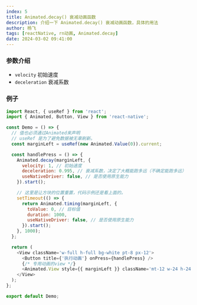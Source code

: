 ```yaml
---
index: 5
title: Animated.decay() 衰减动画函数
description: 介绍一下 Animated.decay() 衰减动画函数，具体的用法
author: 杨飞
tags: [reactNative, rn动画, Animated.decay]
date: 2024-03-02 09:41:00
---
```


### 参数介绍

- `velocity` 初始速度
- `deceleration` 衰减系数

### 例子

```javascript
import React, { useRef } from 'react';
import { Animated, Button, View } from 'react-native';

const Demo = () => {
  // 值也必须通过Animated来声明
  // useRef 是为了避免数据被无辜刷新。
  const marginLeft = useRef(new Animated.Value(0)).current;

  const handlePress = () => {
    Animated.decay(marginLeft, {
      velocity: 1, // 初始速度
      deceleration: 0.995, // 衰减系数，决定了大概能跑多远（不确定能跑多远）
      useNativeDriver: false, // 是否使用原生能力
    }).start();

    // 这里是让方块的位置重置，代码示例还是看上面的。
    setTimeout(() => {
      return Animated.timing(marginLeft, {
        toValue: 0, // 目标值
        duration: 1000,
        useNativeDriver: false, // 是否使用原生能力
      }).start();
    }, 1000);
  };

  return (
    <View className='w-full h-full bg-white pt-8 px-12'>
      <Button title={'执行动画'} onPress={handlePress} />
      {/* 专用动画的view */}
      <Animated.View style={{ marginLeft }} className='mt-12 w-24 h-24 rounded-xl bg-blue-900' />
    </View>
  );
};

export default Demo;
```
